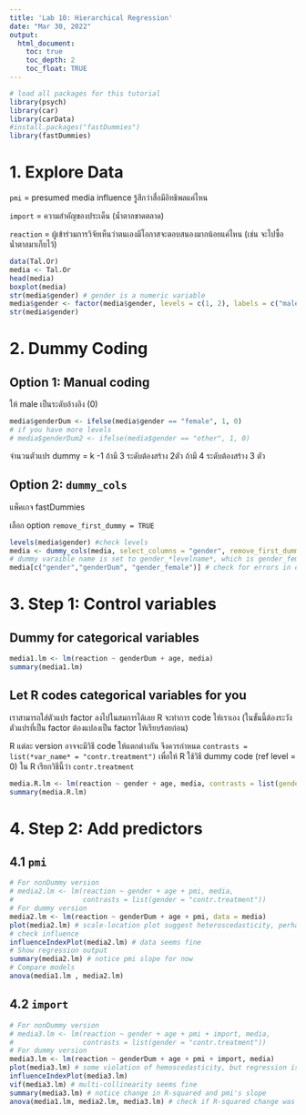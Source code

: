 ```yaml
---
title: 'Lab 10: Hierarchical Regression'
date: "Mar 30, 2022"
output:
  html_document:
    toc: true
    toc_depth: 2
    toc_float: TRUE
---
```


```r
# load all packages for this tutorial
library(psych)
library(car)
library(carData)
#install.packages("fastDummies")
library(fastDummies)
```

# 1. Explore Data

`pmi` = presumed media influence รู้สึกว่าสื่อมีอิทธิพลแค่ไหน

`import` = ความสำคัญของประเด็น (น้ำตาลขาดตลาด)

`reaction` = ผู้เข้าร่วมการวิจัยเห็นว่าตนเองมีโอกาสจะตอบสนองมากน้อยแค่ไหน (เช่น จะไปซื้อน้ำตาลมาเก็บไว้)

```r
data(Tal.Or)
media <- Tal.Or
head(media)
boxplot(media)
str(media$gender) # gender is a numeric variable
media$gender <- factor(media$gender, levels = c(1, 2), labels = c("male", "female"))
str(media$gender)
```

# 2. Dummy Coding

## Option 1: Manual coding

ให้ male เป็นระดับอ้างอิง (0)

```r
media$genderDum <- ifelse(media$gender == "female", 1, 0)
# if you have more levels
# media$genderDum2 <- ifelse(media$gender == "other", 1, 0)

```

จำนวนตัวแปร dummy = k -1 ถ้ามี 3 ระดับต้องสร้าง 2ตัว ถ้ามี 4 ระดับต้องสร้าง 3 ตัว

## Option 2: `dummy_cols`

แพ็คเกจ fastDummies

เลือก option `remove_first_dummy = TRUE`

```r
levels(media$gender) #check levels
media <- dummy_cols(media, select_columns = "gender", remove_first_dummy = TRUE)
# dummy varaible name is set to gender_*levelname*, which is gender_female
media[c("gender","genderDum", "gender_female")] # check for errors in dummy coding
```

# 3. Step 1: Control variables

## Dummy for categorical variables

```r
media1.lm <- lm(reaction ~ genderDum + age, media)
summary(media1.lm)
```

## Let R codes categorical variables for you

เราสามารถใส่ตัวแปร factor ลงไปในสมการได้เลย R จะทำการ code ให้เราเอง (ในขั้นนี้ต้องระวัง ตัวแปรที่เป็น factor ต้องแปลงเป็น factor ให้เรียบร้อยก่อน)

R แต่ละ version อาจจะมีวิธี code ให้แตกต่างกัน จึงควรกำหนด `contrasts = list(*var_name* = "contr.treatment")` เพื่อให้ R ใช้วิธี dummy code (ref level = 0) ใน R เรียกวิธีนี้ว่า `contr.treatment`

```r
media.R.lm <- lm(reaction ~ gender + age, media, contrasts = list(gender = "contr.treatment"))
summary(media.R.lm)
```

# 4. Step 2: Add predictors

## 4.1 `pmi`

```r
# For nonDummy version
# media2.lm <- lm(reaction ~ gender + age + pmi, media, 
#                 contrasts = list(gender = "contr.treatment"))
# For dummy version
media2.lm <- lm(reaction ~ genderDum + age + pmi, data = media)
plot(media2.lm) # scale-location plot suggest heteroscedasticity, perhaps because pmi is negatively skewed
# check influence
influenceIndexPlot(media2.lm) # data seems fine
# Show regression output
summary(media2.lm) # notice pmi slope for now
# Compare models
anova(media1.lm , media2.lm)
```

## 4.2 `import`

```r
# For nonDummy version
# media3.lm <- lm(reaction ~ gender + age + pmi + import, media, 
#                 contrasts = list(gender = "contr.treatment"))
# For dummy version
media3.lm <- lm(reaction ~ genderDum + age + pmi + import, media)
plot(media3.lm) # some violation of hemoscedasticity, but regression is quite robust.
influenceIndexPlot(media3.lm) 
vif(media3.lm) # multi-collinearity seems fine
summary(media3.lm) # notice change in R-squared and pmi's slope
anova(media1.lm, media2.lm, media3.lm) # check if R-squared change was significant
```
